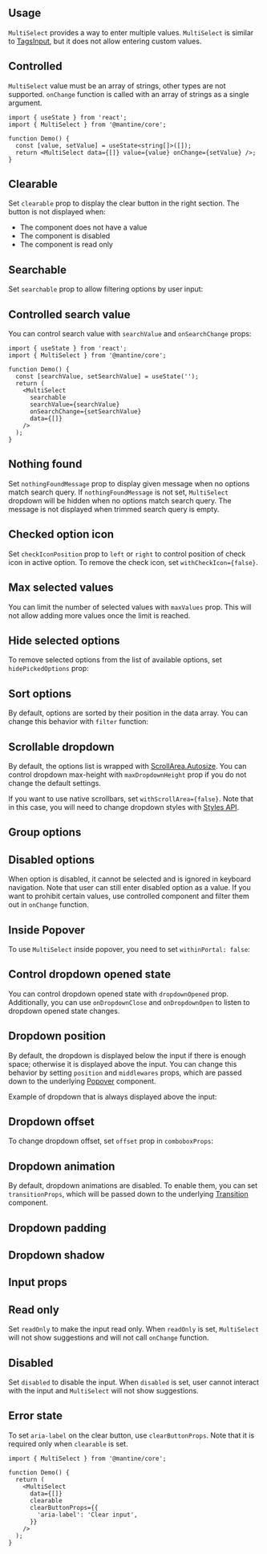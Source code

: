 

<ComboboxDisclaimer component="MultiSelect" />

## Usage

`MultiSelect` provides a way to enter multiple values.
`MultiSelect` is similar to [TagsInput](/core/tags-input), but it does not allow entering custom values.

<Demo data={MultiSelectDemos.usage} />

## Controlled

`MultiSelect` value must be an array of strings, other types are not supported.
`onChange` function is called with an array of strings as a single argument.

```tsx
import { useState } from 'react';
import { MultiSelect } from '@mantine/core';

function Demo() {
  const [value, setValue] = useState<string[]>([]);
  return <MultiSelect data={[]} value={value} onChange={setValue} />;
}
```

## Clearable

Set `clearable` prop to display the clear button in the right section. The button is not displayed
when:

- The component does not have a value
- The component is disabled
- The component is read only

<Demo data={MultiSelectDemos.clearable} />

## Searchable

Set `searchable` prop to allow filtering options by user input:

<Demo data={MultiSelectDemos.searchable} />

## Controlled search value

You can control search value with `searchValue` and `onSearchChange` props:

```tsx
import { useState } from 'react';
import { MultiSelect } from '@mantine/core';

function Demo() {
  const [searchValue, setSearchValue] = useState('');
  return (
    <MultiSelect
      searchable
      searchValue={searchValue}
      onSearchChange={setSearchValue}
      data={[]}
    />
  );
}
```

## Nothing found

Set `nothingFoundMessage` prop to display given message when no options match search query.
If `nothingFoundMessage` is not set, `MultiSelect` dropdown will be hidden when no options match search query.
The message is not displayed when trimmed search query is empty.

<Demo data={MultiSelectDemos.nothingFound} />

## Checked option icon

Set `checkIconPosition` prop to `left` or `right` to control position of check icon in active option.
To remove the check icon, set `withCheckIcon={false}`.

<Demo data={MultiSelectDemos.checkIcon} />

## Max selected values

You can limit the number of selected values with `maxValues` prop. This will not allow adding more values
once the limit is reached.

<Demo data={MultiSelectDemos.maxValues} />

## Hide selected options

To remove selected options from the list of available options, set `hidePickedOptions` prop:

<Demo data={MultiSelectDemos.hidePickedOptions} />

<ComboboxData component="MultiSelect" />

<ComboboxFiltering component="MultiSelect" />

<Demo data={MultiSelectDemos.search} />

## Sort options

By default, options are sorted by their position in the data array. You can change this behavior
with `filter` function:

<Demo data={MultiSelectDemos.sort} />

<ComboboxLargeData component="MultiSelect" />

<Demo data={MultiSelectDemos.limit} />

## Scrollable dropdown

By default, the options list is wrapped with [ScrollArea.Autosize](/core/scroll-area).
You can control dropdown max-height with `maxDropdownHeight` prop if you do not change the default settings.

If you want to use native scrollbars, set `withScrollArea={false}`. Note that in this case,
you will need to change dropdown styles with [Styles API](/styles/styles-api).

<Demo data={MultiSelectDemos.scrollArea} />

## Group options

<Demo data={MultiSelectDemos.groups} />

## Disabled options

When option is disabled, it cannot be selected and is ignored in keyboard navigation.
Note that user can still enter disabled option as a value. If you want to prohibit certain values,
use controlled component and filter them out in `onChange` function.

<Demo data={MultiSelectDemos.disabledOptions} />

<ComboboxProps component="MultiSelect" />

## Inside Popover

To use `MultiSelect` inside popover, you need to set `withinPortal: false`:

<Demo data={MultiSelectDemos.withinPopover} />

## Control dropdown opened state

You can control dropdown opened state with `dropdownOpened` prop. Additionally,
you can use `onDropdownClose` and `onDropdownOpen` to listen to dropdown opened state changes.

<Demo data={MultiSelectDemos.dropdownOpened} />

## Dropdown position

By default, the dropdown is displayed below the input if there is enough space; otherwise it is displayed above the input.
You can change this behavior by setting `position` and `middlewares` props, which are passed down to the
underlying [Popover](/core/popover) component.

Example of dropdown that is always displayed above the input:

<Demo data={MultiSelectDemos.dropdownPosition} />

## Dropdown offset

To change dropdown offset, set `offset` prop in `comboboxProps`:

<Demo data={MultiSelectDemos.dropdownOffset} />

## Dropdown animation

By default, dropdown animations are disabled. To enable them, you can set `transitionProps`,
which will be passed down to the underlying [Transition](/core/transition) component.

<Demo data={MultiSelectDemos.dropdownAnimation} />

## Dropdown padding

<Demo data={MultiSelectDemos.dropdownPadding} />

## Dropdown shadow

<Demo data={MultiSelectDemos.dropdownShadow} />

<InputSections component="MultiSelect" />

<Demo data={MultiSelectDemos.sections} />

## Input props

<InputFeatures component="MultiSelect" element="input" />

<Demo data={MultiSelectDemos.configurator} />

## Read only

Set `readOnly` to make the input read only. When `readOnly` is set,
`MultiSelect` will not show suggestions and will not call `onChange` function.

<Demo data={MultiSelectDemos.readOnly} />

## Disabled

Set `disabled` to disable the input. When `disabled` is set,
user cannot interact with the input and `MultiSelect` will not show suggestions.

<Demo data={MultiSelectDemos.disabled} />

## Error state

<Demo data={MultiSelectDemos.error} />

<StylesApiSelectors component="MultiSelect" />

<Demo data={MultiSelectDemos.stylesApi} />

<GetElementRef component="MultiSelect" refType="input" />

<InputAccessibility component="MultiSelect" />

To set `aria-label` on the clear button, use `clearButtonProps`. Note that it is required
only when `clearable` is set.

```tsx
import { MultiSelect } from '@mantine/core';

function Demo() {
  return (
    <MultiSelect
      data={[]}
      clearable
      clearButtonProps={{
        'aria-label': 'Clear input',
      }}
    />
  );
}
```
